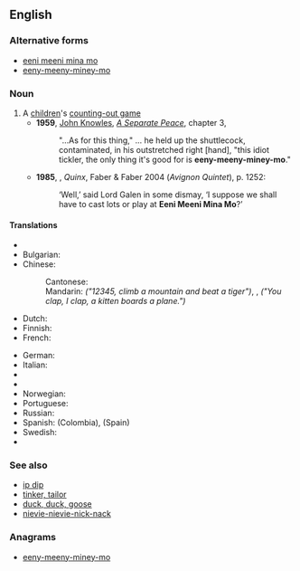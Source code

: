 ==English==
{{wikipedia}}
===Alternative forms===
*[[eeni meeni mina mo]]
*[[eeny-meeny-miney-mo]]

===Noun===
{{en-noun|-|head=[[eeny]], [[meeny]], [[miny]], [[moe]]}}

# A [[children]]'s [[counting-out game]]
#* '''1959''', [[w:John Knowles|John Knowles]], ''[[w:A Separate Peace|A Separate Peace]]'', chapter 3,
#*:"...As for this thing," ... he held up the shuttlecock, contaminated, in his outstretched right [hand], "this idiot tickler, the only thing it's good for is '''eeny-meeny-miney-mo'''."
#*'''1985''', {{w|Lawrence Durrell}}, ''Quinx'', Faber & Faber 2004 (''Avignon Quintet''), p. 1252:
#*:‘Well,’ said Lord Galen in some dismay, ‘I suppose we shall have to cast lots or play at '''Eeni Meeni Mina Mo'''?’

====Translations====
{{trans-top|similar children's counting-out games in other languages}}<!--do not translate "eeny, meeny, miny, moe" literally - put an equivalent children's counting-out game in the other language -->
* {{trreq|ar}}
* Bulgarian: {{t-|bg|ала бала ница турска паница, ой гиди Ванчо наш капитанчо|tr=ála bála nica túrska paníca, oj gídi Vánčo naš kapitánčo}}
* Chinese:
*: Cantonese: {{tø|yue|點指兵兵點著誰人做大兵|sc=Hant}}
*: Mandarin: {{t-|cmn|一二三四五，上山打老虎|tr=yī èr sān sì wǔ, shàngshān dǎ lǎohǔ|sc=Hani}} ''("12345, climb a mountain and beat a tiger")'', {{t-|cmn|你拍一，我拍一，一隻小貓坐飛機|sc=Hani}}, {{t-|cmn|你拍一，我拍一，一只小猫坐飞机|tr=nǐ pāiyī, wǒ pāiyī, yī zhī xiǎomāo zuò fēijī|sc=Hani}} ''("You clap, I clap, a kitten boards a plane.")''
* Dutch: {{t-|nl|iene miene mutte}}
* Finnish: {{t-|fi|entten-tentten-teelika-mentten}}
* French: {{t+|fr|ams tram gram}}
{{trans-mid}}
* German: {{t-|de|ene mene mu}}
* Italian: {{t-|it|Igne migne magna mo}}
* {{trreq|ja}}
* {{trreq|ko}}
* Norwegian: {{t-|no|elle melle}}
* Portuguese: {{t-|pt|uni, duni, tê|m}}
* Russian: {{t-|ru|эни бени рес, квинтер финтер жес, эни бени ряба, квинтер финтер жаба|tr=éni béni rés, kvínter fínter žés, éni béni rjába, kvínter fínter žába}}
* Spanish: {{t-|es|detín, marín, dedó, pingüé}} (Colombia), {{t-|es|una, dole, tele, catole}} (Spain)
* Swedish: {{t-|sv|ole, dole, doff}}
* {{trreq|th}}
{{trans-bottom}}

===See also===
* [[ip dip]]
* [[tinker, tailor]]
* [[duck, duck, goose]]
* [[nievie-nievie-nick-nack]]

===Anagrams===
* [[eeny-meeny-miney-mo#English|eeny-meeny-miney-mo]]